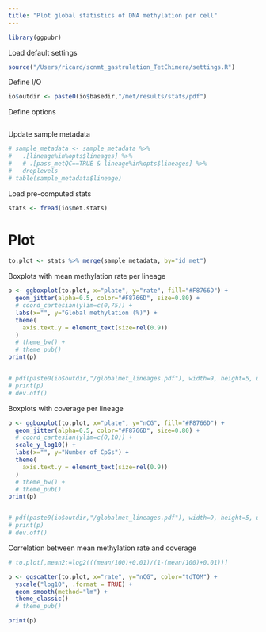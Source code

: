 ```yaml
---
title: "Plot global statistics of DNA methylation per cell"
---
```


```r
library(ggpubr)
```

Load default settings
```r
source("/Users/ricard/scnmt_gastrulation_TetChimera/settings.R")
```

Define I/O 
```r
io$outdir <- paste0(io$basedir,"/met/results/stats/pdf")
```

Define options
```r
```

Update sample metadata
```r
# sample_metadata <- sample_metadata %>%
#   .[lineage%in%opts$lineages] %>%
#   # .[pass_metQC==TRUE & lineage%in%opts$lineages] %>%
#   droplevels
# table(sample_metadata$lineage)
```

Load pre-computed stats
```r
stats <- fread(io$met.stats)
```

# Plot

```r
to.plot <- stats %>% merge(sample_metadata, by="id_met") 
```

Boxplots with mean methylation rate per lineage
```r
p <- ggboxplot(to.plot, x="plate", y="rate", fill="#F8766D") +
  geom_jitter(alpha=0.5, color="#F8766D", size=0.80) +
  # coord_cartesian(ylim=c(0,75)) +
  labs(x="", y="Global methylation (%)") +
  theme(
    axis.text.y = element_text(size=rel(0.9))
  )
  # theme_bw() +
  # theme_pub()
print(p)


# pdf(paste0(io$outdir,"/globalmet_lineages.pdf"), width=9, height=5, useDingbats = F)
# print(p)
# dev.off()
```

Boxplots with coverage per lineage
```r
p <- ggboxplot(to.plot, x="plate", y="nCG", fill="#F8766D") +
  geom_jitter(alpha=0.5, color="#F8766D", size=0.80) +
  # coord_cartesian(ylim=c(0,10)) +
  scale_y_log10() +
  labs(x="", y="Number of CpGs") +
  theme(
    axis.text.y = element_text(size=rel(0.9))
  )
  # theme_bw() +
  # theme_pub()
print(p)


# pdf(paste0(io$outdir,"/globalmet_lineages.pdf"), width=9, height=5, useDingbats = F)
# print(p)
# dev.off()
```

Correlation between mean methylation rate and coverage
```r
# to.plot[,mean2:=log2(((mean/100)+0.01)/(1-(mean/100)+0.01))]

p <- ggscatter(to.plot, x="rate", y="nCG", color="tdTOM") +
  yscale("log10", .format = TRUE) +
  geom_smooth(method="lm") +
  theme_classic()
  # theme_pub()

print(p)
```

